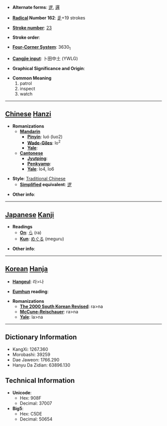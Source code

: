 * '''Alternate forms''': [[逻]], [[邏]]

* '''[[Wiktionary:Chinese radical index| Radical]] Number 162''': [[Wiktionary:Chinese radical index 辵|辵]]+19 strokes

* '''[[Wiktionary:Chinese total strokes index|Stroke number]]''': [[Wiktionary:Chinese total strokes index 23|23]]

* '''Stroke order''': 

* '''[[Wiktionary:Chinese four corner index|Four-Corner System]]''': 3630<sub>1</sub>

* '''[[Wiktionary:Chinese Cangjie index|Cangjie input]]''': 卜田中土 (YWLG)

* '''Graphical Significance and Origin''': 

* '''Common Meaning'''
*#patrol
*# inspect
*# watch


----

== [[Chinese]] [[Hanzi]] ==

* '''Romanizations'''
** '''[[Mandarin]]'''
*** '''[[Pinyin]]''': luó (luo2)
*** '''[[Wade-Giles]]''': lo<sup>2</sup>
*** '''[[Yale]]''': 
** '''[[Cantonese]]'''
*** '''[[Jyutping]]''':
*** '''[[Penkyamp]]''': 
*** '''[[Yale]]''': lo4, lo6

* '''Style''': [[Traditional Chinese]] 
** '''[[Simplified Chinese|Simplified]] equivalent''': [[逻]]

* '''Other info''': 

----

== [[Japanese]] [[Kanji]] ==

* '''Readings'''
** '''[[On]]''': [[ら]] (ra)
** '''[[Kun]]''': [[めぐる]] (meguru)

* '''Other info''':  

----

== [[Korean]] [[Hanja]] ==

* '''[[Hangeul]]''': 라>나

* '''[[Eumhun]] reading''': 

* '''Romanizations'''
** '''[[The 2000 South Korean Revised Romanization|The 2000 South Korean Revised]]''': ra>na
** '''[[McCune-Reischauer]]''': ra>na
** '''[[Yale]]''': la>na

----

== Dictionary Information ==

* KangXi: 1267.360
* Morobashi: 39259
* Dae Jaweon: 1766.290
* Hanyu Da Zidian: 63896.130

== Technical Information ==

* '''Unicode''':
** Hex: 908F
** Decimal: 37007
* '''Big5''':
** Hex: C5DE
** Decimal: 50654